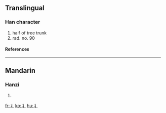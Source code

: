 {{see|爿}}<!-- may be replaced by zh-forms -->

==Translingual==
===Han character===
{{Han char|rn=90|rad=爿|as=00|sn=4|four=|canj=中戈一 (LIM), X中戈一 (XLIM)}}
# half of tree trunk
# rad. no. 90
====References====
{{Han ref|kx=0079.021|hdz=10028.061|uh=4E2C|ud=20012}}
----

==Mandarin==
===Hanzi===
{{cmn-hanzi|pin=[[qiáng]] ([[qiang2]])|wg=ch'iang<sup>2</sup>}}
# {{defn|Mandarin}}

[[fr:丬]]
[[ko:丬]]
[[hu:丬]]